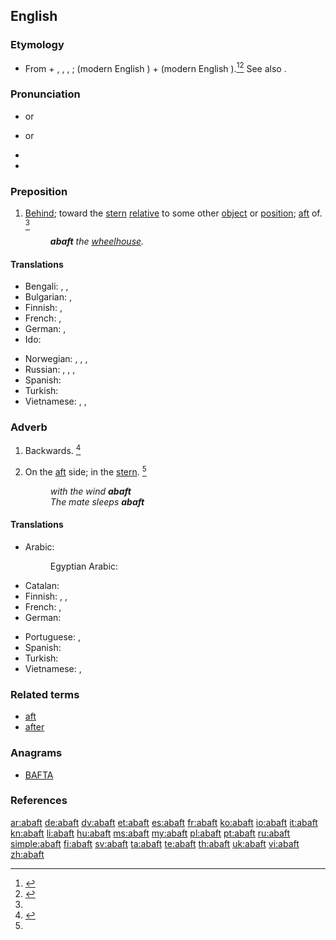 ==English==

===Etymology===
* From {{term|a-||on}} + {{etyl|enm|en}} {{term|baft|lang=enm}}, {{term|baften|lang=enm}}, {{term|biaften|lang=enm}}, {{etyl|ang|en}} {{term|beæftan|lang=ang}}; {{term|be||by|lang=ang}} (modern English {{term|by|lang=en}}) + {{term|æftan||behind|lang=ang}} (modern English {{term|after|lang=en}}).<ref name=AHD>{{reference-book | last =| first = | authorlink =  | coauthors =  | editor =Morris, William    | others =  | title = The American Heritage Dictionary of the English Language | origdate =  | origyear = 1969| origmonth =  | url =  | format =  | accessdate =  | accessyear =  | accessmonth =  | edition =  | date =  | year =1971| month =  | publisher =American Heritage Publishing Co., Inc. | location = New York, NY | language =  | id =  | doi = | isbn =0-395-09066-0 | lccn = | ol = | pages =1| chapter =  | chapterurl =  | quote =}}</ref><ref name=RH>{{reference-book | last =| first = | authorlink =  | coauthors =  | editor =Urdang, Laurence    | others =  | title = The Random House College Dictionary | origdate =  | origyear = 1975| origmonth =  | url =  | format =  | accessdate =  | accessyear =  | accessmonth =  | edition =  | date =  | year =1984| month =  | publisher =Random House, Inc.  | location = New York, NY | language =  | id =  | doi = | isbn =0-394-43600-8 | lccn = | ol = | pages =1| chapter =  | chapterurl =  | quote =}}</ref> See also {{term|aft|lang=en}}.

===Pronunciation===
* {{a|RP}} {{IPA|/əˈbæft/|lang=en}} or {{IPA|/əˈbɑːft/|lang=en}}
* {{a|GenAm}} {{IPA|/əˈbæft/|lang=en}} or {{IPA|/əˈbɑft/|lang=en}}
* {{audio|en-us-abaft.ogg|Audio (US)|lang=en}}
* {{rhymes|ɑːft|lang=en}}

===Preposition===
{{en-prep}}

# {{context|nautical|lang=en}} [[behind|Behind]]; toward the [[stern]] [[relative]] to some other [[object]] or [[position]]; [[aft]] of. {{defdate|First attested around the late 15<sup>th</sup> century.}}<ref name=SOED/>
#: '''''abaft''' the [[wheelhouse]].''

====Translations====
{{trans-top|(nautical) behind; toward the stern relative to some other object or position; aft of}}
* Bengali: {{t|bn|পিছন দিকে|sc=Beng}}, {{t|bn|পশ্চাদ্দিকে|sc=Beng}}, {{t|bn|জাহাজের পিছনের অর্ধাংশে|sc=Beng}}
* Bulgarian: {{t+|bg|назад}}, {{t|bg|към кърмата}}
* Finnish: {{t+|fi|takana}}, {{t+|fi|taakse}}
* French: {{t+|fr|en arrière de}}, {{t|fr|sur l'arrière de}}
* German: {{t+|de|achtern}}, {{t+|de|hintern}}
* Ido: {{t+|io|dop}}
{{trans-mid}}
* Norwegian: {{t+|no|akter}}, {{t|no|akterut}}, {{t+|no|aktenfor}}, {{t|no|akterlig}}
* Russian: {{t+|ru|позади́|sc=Cyrl}}, {{t+|ru|сза́ди|sc=Cyrl}}, {{t|ru|на [[корма|корме́]]|sc=Cyrl}} {{qualifier|on the stern}}, {{t|ru|с [[корма|кормы́]]|sc=Cyrl}} {{qualifier|from the stern}}
* Spanish: {{t|es|a popa}}
* Turkish: {{t|tr|geride}}
* Vietnamese: {{t+check|vi|sau}}, {{t-check|vi|[[ở]] [[đằng sau]]}} <!-- was "[[ở]] [[đằng sau]]" - assumed sum-of-parts; if an idiom, remove the wikilinks to the individual words. see [[User:Kephir/gadgets/xte#Translation_fixing]] -->, {{t+check|vi|phía sau|alt=ở phía sau}} <!-- was "ở [[phía sau]]" - assumed inflected form or vocalised spelling; please verify if linking is acceptable. see [[User:Kephir/gadgets/xte#Translation_fixing]] -->
{{trans-bottom}}

===Adverb===
{{en-adverb}}

# {{context|nautical|obsolete|lang=en}} Backwards. {{defdate|Attested from around (1150 to 1350) until the late 15<sup>th</sup> century.}}<ref name=SOED>{{R:SOED5|page=2}}</ref>
# {{context|nautical|lang=en}} On the [[aft]] side; in the [[stern]]. {{defdate|First attested in the early 17<sup>th</sup> century.}}<ref name=SOED/>
#: ''with the wind '''abaft'''''
#: ''The mate sleeps '''abaft'''''

====Translations====
{{trans-top|(nautical) on the aft side}}
* Arabic: {{t|ar|في مؤخرة|tr=fi muʔaḫerat|sc=Arab}}
*: Egyptian Arabic: {{t|arz|فأخر|tr=fʔāḫer|sc=Arab}}
* Catalan: {{t|ca|a popa}}
* Finnish: {{t+|fi|perä|alt=perässä}}, {{t+|fi|perä|alt=perään}}, {{t|fi|takaa}}
* French: {{t|fr|sur l'arrière}}, {{t|fr|vers l'arrière}}
* German: {{t+|de|achteraus}}
{{trans-mid}}
* Portuguese: {{t-check|pt|[[pela]] [[popa]]}} <!-- was "[[pela]] [[popa]]" - assumed sum-of-parts; if an idiom, remove the wikilinks to the individual words. see [[User:Kephir/gadgets/xte#Translation_fixing]] -->, {{t+check|pt|popa}}
* Spanish: {{t|es|a popa}}
* Turkish: {{t|tr|kıç tarafında}}
* Vietnamese: {{t-check|vi|[[ở]] [[phía sau]] [[bánh lái]]}} <!-- was "[[ở]] [[phía sau]] [[bánh lái]]" - assumed sum-of-parts; if an idiom, remove the wikilinks to the individual words. see [[User:Kephir/gadgets/xte#Translation_fixing]] -->, {{t-check|vi|[[gần]] [[phía]] bánh lái}} <!-- was "[[gần]] [[phía]] bánh lái" - assumed sum-of-parts; if an idiom, remove the wikilinks to the individual words. see [[User:Kephir/gadgets/xte#Translation_fixing]] -->
{{trans-bottom}}

===Related terms===
* [[aft]]
* [[after]]

===Anagrams===
* [[BAFTA#English|BAFTA]]

===References===
<references/>

[[ar:abaft]]
[[de:abaft]]
[[dv:abaft]]
[[et:abaft]]
[[es:abaft]]
[[fr:abaft]]
[[ko:abaft]]
[[io:abaft]]
[[it:abaft]]
[[kn:abaft]]
[[li:abaft]]
[[hu:abaft]]
[[ms:abaft]]
[[my:abaft]]
[[pl:abaft]]
[[pt:abaft]]
[[ru:abaft]]
[[simple:abaft]]
[[fi:abaft]]
[[sv:abaft]]
[[ta:abaft]]
[[te:abaft]]
[[th:abaft]]
[[uk:abaft]]
[[vi:abaft]]
[[zh:abaft]]